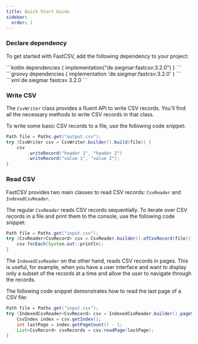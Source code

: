 ```yaml
---
title: Quick Start Guide
sidebar:
  order: 1
---
```



### Declare dependency

To get started with FastCSV, add the following dependency to your project:

<Tabs>
    <TabItem label="Gradle/Kotlin">
        ```kotlin
        dependencies {
            implementation("de.siegmar:fastcsv:3.2.0")
        }
        ```
    </TabItem>
    <TabItem label="Gradle/Groovy">
        ```groovy
        dependencies {
            implementation 'de.siegmar:fastcsv:3.2.0'
        }
        ```
    </TabItem>
    <TabItem label="Maven">
        ```xml
        <dependency>
            <groupId>de.siegmar</groupId>
            <artifactId>fastcsv</artifactId>
            <version>3.2.0</version>
        </dependency>
        ```
    </TabItem>
</Tabs>

<LinkCard
    title="More examples"
    description="Check out the Maven Central Repository for examples on how to declare the dependency for even more build tools."
    href="https://central.sonatype.com/artifact/de.siegmar/fastcsv"
    target="_blank"
/>

### Write CSV

The `CsvWriter` class provides a fluent API to write CSV records.
You'll find all the necessary methods to write CSV records in that class.

To write some basic CSV records to a file, use the following code snippet:

```java
Path file = Paths.get("output.csv");
try (CsvWriter csv = CsvWriter.builder().build(file)) {
    csv
        .writeRecord("header 1", "header 2")
        .writeRecord("value 1", "value 2");
}
```

### Read CSV

FastCSV provides two main classes to read CSV records: `CsvReader` and `IndexedCsvReader`.

The regular `CsvReader` reads CSV records sequentially.
To iterate over CSV records in a file and print them to the console, use the following code snippet:

```java
Path file = Paths.get("input.csv");
try (CsvReader<CsvRecord> csv = CsvReader.builder().ofCsvRecord(file)) {
    csv.forEach(System.out::println);
}
```

The `IndexedCsvReader` on the other hand, reads CSV records in pages. This is useful, for example,
when you have a user interface and want to display only a subset of the records at a time and allow the user
to navigate through the records.

The following code snippet demonstrates how to read the last page of a CSV file:

```java
Path file = Paths.get("input.csv");
try (IndexedCsvReader<CsvRecord> csv = IndexedCsvReader.builder().pageSize(10).ofCsvRecord(file)) {
    CsvIndex index = csv.getIndex();
    int lastPage = index.getPageCount() - 1;
    List<CsvRecord> csvRecords = csv.readPage(lastPage);
}
```
